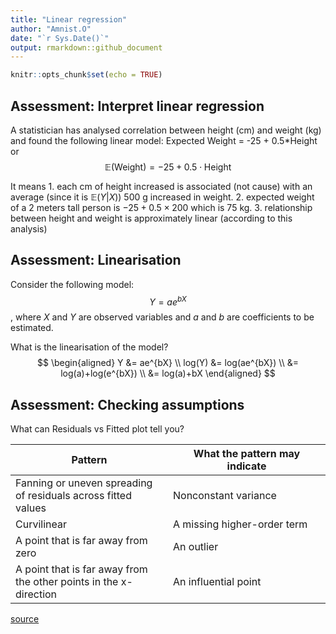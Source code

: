 ```yaml
---
title: "Linear regression"
author: "Amnist.O"
date: "`r Sys.Date()`"
output: rmarkdown::github_document
---
```


```r
knitr::opts_chunk$set(echo = TRUE)
```

## Assessment: Interpret linear regression
A statistician has analysed correlation between height (cm) and weight (kg) and found the following linear model: Expected Weight = -25 + 0.5*Height or $$\mathbb{E}(\text{Weight}) = -25 + 0.5 \cdot \text{Height}$$

It means 
1. each cm of height increased is associated (not cause) with an average (since it is $\mathbb{E}(Y|X)$) 500 g increased in weight.
2. expected weight of a 2 meters tall person is $-25 + 0.5 \times 200$ which is 75 kg.
3. relationship between height and weight is approximately linear (according to this analysis)

## Assessment: Linearisation
Consider the following model: $$Y=ae^{bX}$$,
where $X$ and $Y$ are observed variables and $a$ and $b$ are coefficients to be estimated.

What is the linearisation of the model?
$$
\begin{aligned}
Y &= ae^{bX} \\
log(Y) &= log(ae^{bX}) \\
&= log(a)+log(e^{bX}) \\
&= log(a)+bX
\end{aligned}
$$

## Assessment: Checking assumptions
What can Residuals vs Fitted plot tell you?

|Pattern	|What the pattern may indicate|
|---|---|
|Fanning or uneven spreading of residuals across fitted values| Nonconstant variance|
|Curvilinear	|A missing higher-order term|
|A point that is far away from zero	|An outlier|
|A point that is far away from the other points in the x-direction| An influential point|

[source](https://support.minitab.com/en-us/minitab/help-and-how-to/statistical-modeling/regression/how-to/fitted-line-plot/interpret-the-results/all-statistics-and-graphs/residual-plots/#residuals-versus-fits)



